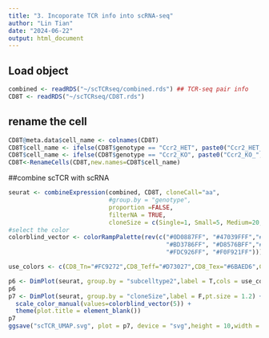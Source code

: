 ```yaml
---
title: "3. Incoporate TCR info into scRNA-seq"
author: "Lin Tian"
date: "2024-06-22"
output: html_document
---
```


## Load object

```r
combined <- readRDS("~/scTCRseq/combined.rds") ## TCR-seq pair info
CD8T <- readRDS("~/scTCRseq/CD8T.rds")
```


## rename the cell

```r
CD8T@meta.data$cell_name <- colnames(CD8T)
CD8T$cell_name <- ifelse(CD8T$genotype == "Ccr2_HET", paste0("Ccr2_HET_", CD8T$cell_name), CD8T$cell_name)
CD8T$cell_name <- ifelse(CD8T$genotype == "Ccr2_KO", paste0("Ccr2_KO_", CD8T$cell_name), CD8T$cell_name)
CD8T<-RenameCells(CD8T,new.names=CD8T$cell_name)
```

##combine scTCR with scRNA

```r
seurat <- combineExpression(combined, CD8T, cloneCall="aa", 
                            #group.by = "genotype", 
                            proportion =FALSE,
                            filterNA = TRUE, 
                            cloneSize = c(Single=1, Small=5, Medium=20, Large=100, Hyperexpanded=500))
#select the color
colorblind_vector <- colorRampPalette(rev(c("#0D0887FF", "#47039FFF","#7301A8FF","#9C179EFF",
                                            "#BD3786FF", "#D8576BFF","#ED7953FF","#FA9E3BFF", 
                                            "#FDC926FF", "#F0F921FF")))

use_colors <- c(CD8_Tn="#FC9272",CD8_Teff="#D73027",CD8_Tex="#6BAED6",CD8_Tex_term="#08519C")

p6 <- DimPlot(seurat, group.by = "subcelltype2",label = T,cols = use_colors)
p6
p7 <- DimPlot(seurat, group.by = "cloneSize",label = F,pt.size = 1.2) + #NoLegend() +
  scale_color_manual(values=colorblind_vector(5)) + 
  theme(plot.title = element_blank())
p7
ggsave("scTCR_UMAP.svg", plot = p7, device = "svg",height = 10,width = 15)
```

